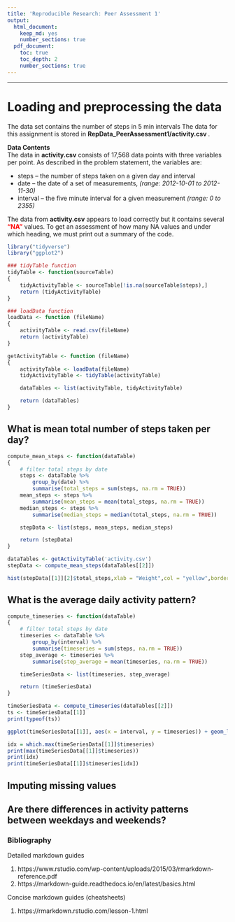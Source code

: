```yaml
---
title: 'Reproducible Research: Peer Assessment 1'
output:
  html_document:
    keep_md: yes
    number_sections: true
  pdf_document:
    toc: true
    toc_depth: 2
    number_sections: true
---
```

<!--  pdf_document: default -->

---
# Loading and preprocessing the data
The data set contains the number of steps in 5 min intervals 
The data for this assignment is stored in **RepData_PeerAssessment1/activity.csv
**. 

**Data Contents**  
The data in  **activity.csv** consists of 17,568 data points with three 
variables per point. As described in the problem statement, the variables are:

* steps -- the number of steps taken on a given day and interval
* date -- the date of a set of measurements, <em>(range: 2012-10-01 to 2012-11-30)
</em>
* interval -- the five minute interval for a given measurement <em>(range: 0 to 2355)</em>
  
The data from **activity.csv** appears to load correctly but it contains several 
<span style="color: red; font-weight: bold;">"NA"</span> values. To get an assessment of how many 
NA values and under which heading, we must print out a summary of the code.

```r
library("tidyverse")
library("ggplot2")

### tidyTable function
tidyTable <- function(sourceTable)
{
    tidyActivityTable <- sourceTable[!is.na(sourceTable$steps),]
    return (tidyActivityTable)
}

### loadData function
loadData <- function (fileName)
{
    activityTable <- read.csv(fileName)
    return (activityTable)
}

getActivityTable <- function (fileName)
{
    activityTable <- loadData(fileName)
    tidyActivityTable <- tidyTable(activityTable)

    dataTables <- list(activityTable, tidyActivityTable)

    return (dataTables)
}

```

## What is mean total number of steps taken per day?
<!--
For this part of the assignment, you can ignore the missing values in the dataset.
    1. Calculate the total number of steps taken per day
    2. If you do not understand the difference between a histogram and a barplot, research the difference between them. Make a histogram of the total number of steps taken each day
    3. Calculate and report the mean and median of the total number of steps taken per day
-->
```r
compute_mean_steps <- function(dataTable)
{
    # filter total steps by date
    steps <- dataTable %>%
        group_by(date) %>%
        summarise(total_steps = sum(steps, na.rm = TRUE))
    mean_steps <- steps %>%
        summarise(mean_steps = mean(total_steps, na.rm = TRUE))
    median_steps <- steps %>%
        summarise(median_steps = median(total_steps, na.rm = TRUE))

    stepData <- list(steps, mean_steps, median_steps)

    return (stepData)
}

dataTables <- getActivityTable('activity.csv')
stepData <- compute_mean_steps(dataTables[[2]])

hist(stepData[[1]][2]$total_steps,xlab = "Weight",col = "yellow",border = "blue")

```


## What is the average daily activity pattern?
<!--
    1. Make a time series plot (i.e. type = "l") of the 5-minute interval (x-axis) and the average number of steps taken, averaged across all days (y-axis)
    2. Which 5-minute interval, on average across all the days in the dataset, contains the maximum number of steps?
-->

```r
compute_timeseries <- function(dataTable)
{
    # filter total steps by date
    timeseries <- dataTable %>%
        group_by(interval) %>%
        summarise(timeseries = sum(steps, na.rm = TRUE))
    step_average <- timeseries %>%
        summarise(step_average = mean(timeseries, na.rm = TRUE))

    timeSeriesData <- list(timeseries, step_average)

    return (timeSeriesData)
}

timeSeriesData <- compute_timeseries(dataTables[[2]])
ts <- timeSeriesData[[1]]
print(typeof(ts))

ggplot(timeSeriesData[[1]], aes(x = interval, y = timeseries)) + geom_line()

idx = which.max(timeSeriesData[[1]]$timeseries)
print(max(timeSeriesData[[1]]$timeseries))
print(idx)
print(timeSeriesData[[1]]$timeseries[idx])
```



## Imputing missing values

<!--
Note that there are a number of days/intervals where there are missing
values (coded as `NA`). The presence of missing days may introduce
bias into some calculations or summaries of the data.

1. Calculate and report the total number of missing values in the dataset (i.e. the total number of rows with `NA`s)

2. Devise a strategy for filling in all of the missing values in the dataset. The strategy does not need to be sophisticated. For example, you could use the mean/median for that day, or the mean for that 5-minute interval, etc.

3. Create a new dataset that is equal to the original dataset but with the missing data filled in.

4. Make a histogram of the total number of steps taken each day and Calculate and report the **mean** and **median** total number of steps taken per day. Do these values differ from the estimates from the first part of the assignment? What is the impact of imputing missing data on the estimates of the total daily number of steps?

-->



## Are there differences in activity patterns between weekdays and weekends?

<!--
For this part the `weekdays()` function may be of some help here. Use
the dataset with the filled-in missing values for this part.

1. Create a new factor variable in the dataset with two levels -- "weekday" and "weekend" indicating whether a given date is a weekday or weekend day.

1. Make a panel plot containing a time series plot (i.e. `type = "l"`) of the 5-minute interval (x-axis) and the average number of steps taken, averaged across all weekday days or weekend days (y-axis). The plot should look something like the following, which was created using **simulated data**:

![Sample panel plot](instructions_fig/sample_panelplot.png) 

**Your plot will look different from the one above** because you will
be using the activity monitor data. Note that the above plot was made
using the lattice system but you can make the same version of the plot
using any plotting system you choose.

-->


### Bibliography
Detailed markdown guides  
  
1. https://www.rstudio.com/wp-content/uploads/2015/03/rmarkdown-reference.pdf
1. https://markdown-guide.readthedocs.io/en/latest/basics.html   
  
Concise markdown guides (cheatsheets)  
  
  
1. https://rmarkdown.rstudio.com/lesson-1.html




<!--
### TESTING CODE
  
```r
dataReadTest <- function(activityTable, tidyActivityTable)
{
    activityTable <- loadData('activity.csv')
    tidyActivityTable <- tidyTable(activityTable)
    
    # TESTING: These are for testing, remove when ready to sumbit
    print(head(activityTable, n = 3)) # print the first three lines of the activityTable
    print(tail(activityTable, n = 3)) # print the last three lines of the activityTable
    
    print(head(tidyActivityTable, n = 3)) # print the first three lines of the tidyActivityTable
    print(tail(tidyActivityTable, n = 3)) # print the last three lines of the tidyActivityTable

}
dataReadTest()

```
-->
